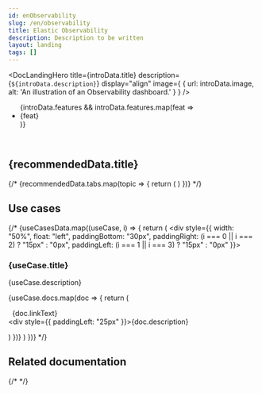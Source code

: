 ```yaml
---
id: enObservability
slug: /en/observability
title: Elastic Observability
description: Description to be written
layout: landing
tags: []
---
```



<DocLandingHero
  title={introData.title}
  description={`${introData.description}`}
  display="align"
  image={
    {
      url: introData.image,
      alt: 'An illustration of an Observability dashboard.'
    }
  }
/>

<ul>
{introData.features && introData.features.map(feat => <li>{feat}</li>)}
</ul>

<br />

## {recommendedData.title}

{/* <DocTabs hasBorder>
  {recommendedData.tabs.map(topic => {
    return (
      <DocTab name={topic.title}>
        <DocRelatedArticles
          items={topic.items}
        />
      </DocTab>
    )
  })}
</DocTabs> */}

## Use cases

{/* {useCasesData.map((useCase, i) => {
  return (
    <div style={{
      width: "50%",
      float: "left",
      paddingBottom: "30px",
      paddingRight: (i === 0 || i === 2) ? "15px" : "0px",
      paddingLeft: (i === 1 || i === 3) ? "15px" : "0px"
    }}>
      <h3>{useCase.title}</h3>
      <p>{useCase.description}</p>
      {useCase.docs.map(doc => {
        return (
          <p>
            <div>
              <DocIcon type="document" />&nbsp;&nbsp;<DocLink id={doc.id}>{doc.linkText}</DocLink>
            </div>
            <div style={{ paddingLeft: "25px" }}>{doc.description}</div>
          </p>
        )
      })}
    </div>
  )
})} */}

<div style={{ clear: "both" }} />

## Related documentation

{/* <DocRelatedArticles
  items={relatedDocsData}
/> */}
